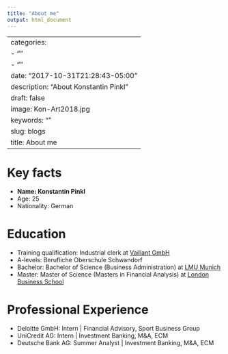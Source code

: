 ```yaml
---
title: "About me"
output: html_document
---
```

---
categories:
- ""
- ""
date: "2017-10-31T21:28:43-05:00"
description: "About Konstantin Pinkl"
draft: false
image: Kon-Art2018.jpg
keywords: ""
slug: blogs
title: About me
---

# Key facts

* **Name: Konstantin Pinkl**
* Age: 25
* Nationality: German

# Education

* Training qualification: Industrial clerk at [Vaillant GmbH](https://www.vaillant-group.com/)
* A-levels: Berufliche Oberschule Schwandorf
* Bachelor: Bachelor of Science (Business Administration) at [LMU Munich](https://www.en.uni-muenchen.de/index.html)
* Master: Master of Science (Masters in Financial Analysis) at [London Business School](https://www.london.edu/)

# Professional Experience

* Deloitte GmbH: Intern | Financial Advisory, Sport Business Group
* UniCredit AG: Intern | Investment Banking, M&A, ECM
* Deutsche Bank AG: Summer Analyst | Investment Banking, M&A, ECM